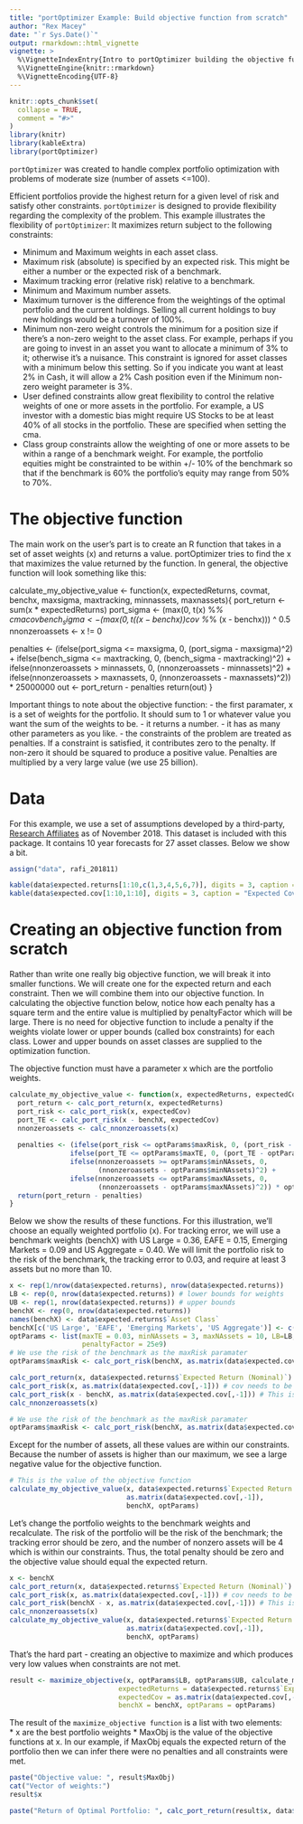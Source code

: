 ```yaml
---
title: "portOptimizer Example: Build objective function from scratch"
author: "Rex Macey"
date: "`r Sys.Date()`"
output: rmarkdown::html_vignette
vignette: >
  %\VignetteIndexEntry{Intro to portOptimizer building the objective function from scratch.}
  %\VignetteEngine{knitr::rmarkdown}
  %\VignetteEncoding{UTF-8}
---
```


```r
knitr::opts_chunk$set(
  collapse = TRUE,
  comment = "#>"
)
library(knitr)
library(kableExtra)
library(portOptimizer)
```



`portOptimizer` was created to handle complex portfolio optimization with problems of moderate size (number of assets <=100).  

Efficient portfolios provide the highest return for a given level of risk and satisfy other constraints.  `portOptimizer` is designed to provide flexibility regarding the complexity of the problem.  This example illustrates the flexibility of `portOptimizer`: It maximizes return subject to the following constraints:

- Minimum and Maximum weights in each asset class.    
- Maximum risk (absolute) is specified by an expected risk.  This might be either a number or the expected risk of a benchmark. 
- Maximum tracking error (relative risk) relative to a benchmark.
- Minimum and Maximum number assets.  
- Maximum turnover is the difference from the weightings of the optimal portfolio and the current holdings.  Selling all current holdings to buy new holdings would be a turnover of 100%.
- Minimum non-zero weight controls the minimum for a position size if there's a non-zero weight to the asset class. For example, perhaps if you are going to invest in an asset you want to allocate a minimum of 3% to it; otherwise it's a nuisance.  This constraint is ignored for asset classes with a minimum below this setting.  So if you indicate you want at least 2% in Cash, it will allow a 2% Cash position even if the Minimum non-zero weight parameter is 3%. 
- User defined constraints allow great flexibility to control the relative weights of one or more assets in the portfolio.  For example, a US investor with a domestic bias might require US Stocks to be at least 40% of all stocks in the portfolio.  These are specified when setting the cma.
- Class group constraints allow the weighting of one or more assets to be within a range of a benchmark weight.  For example, the portfolio equities might be constrainted to be within +/- 10% of the benchmark so that if the benchmark is 60% the portfolio's equity may range from 50% to 70%.

# The objective function

The main work on the user's part is to create an R function that takes in a set of asset weights (x) and returns a value.  portOptimizer tries to find the x that maximizes the value returned by the function.  In general, the objective function will look something like this:

calculate_my_objective_value <- function(x, expectedReturns, covmat, benchx, maxsigma, maxtracking, minnassets, maxnassets){
  port_return  <- sum(x * expectedReturns)
  port_sigma <- (max(0, t(x) %*% cma$cov %*% x)) ^ 0.5
  bench_sigma <- (max(0, t((x - benchx)) %*% cma$cov %*% (x - benchx))) ^ 0.5
  nnonzeroassets <- x != 0
  
  penalties <-  (ifelse(port_sigma <= maxsigma, 0, (port_sigma - maxsigma)^2) +
                ifelse(bench_sigma <= maxtracking, 0, (bench_sigma - maxtracking)^2) + 
                ifelse(nnonzeroassets > minnassets, 0, (nnonzeroassets - minnassets)^2) +
                ifelse(nnonzeroassets > maxnassets, 0, (nnonzeroassets - maxnassets)^2)) *
                25000000
  out <- port_return - penalties
  return(out)
}

Important things to note about the objective function:
- the first paramater, x is a set of weights for the portfolio.  It should sum to 1 or whatever value you want the sum of the weights to be.
- it returns a number.
- it has as many other parameters as you like.
- the constraints of the problem are treated as penalties.  If a constraint is satisfied, it contributes zero to the penalty. If non-zero it should be squared to produce a positive value.  Penalties are multiplied by a very large value (we use 25 billion). 

# Data

For this example, we use a set of assumptions developed by a third-party, [Research Affiliates](https://interactive.researchaffiliates.com/asset-allocation#!/?currency=USD&model=ER&scale=LINEAR&terms=NOMINAL) as of November 2018. This dataset is included with this package.  It contains 10 year forecasts for 27 asset classes.  Below we show a bit.  

```r
assign("data", rafi_201811)
```

```r
kable(data$expected.returns[1:10,c(1,3,4,5,6,7)], digits = 3, caption = "Expected Returns")
kable(data$expected.cov[1:10,1:10], digits = 3, caption = "Expected Covariance")
```

# Creating an objective function from scratch

Rather than write one really big objective function, we will break it into smaller functions.  We will create one for the expected return and each constraint.  Then we will combine them into our objective function.  In calculating the objective function below, notice how each penalty has a square term and the entire value is multiplied by penaltyFactor which will be large.  There is no need for objective function to include a penalty if the weights violate lower or upper bounds (called box constraints) for each class. Lower and upper bounds on asset classes are supplied to the optimization function. 

The objective function must have a parameter x which are the portfolio weights. 

```r
calculate_my_objective_value <- function(x, expectedReturns, expectedCov, benchX, optParams){
  port_return <- calc_port_return(x, expectedReturns)
  port_risk <- calc_port_risk(x, expectedCov) 
  port_TE <- calc_port_risk(x - benchX, expectedCov)
  nnonzeroassets <- calc_nnonzeroassets(x)
  
  penalties <- (ifelse(port_risk <= optParams$maxRisk, 0, (port_risk - optParams$maxRisk)^2)  + 
               ifelse(port_TE <= optParams$maxTE, 0, (port_TE - optParams$maxTE)^2)  + 
               ifelse(nnonzeroassets >= optParams$minNAssets, 0, 
                      (nnonzeroassets - optParams$minNAssets)^2) +
               ifelse(nnonzeroassets <= optParams$maxNAssets, 0, 
                      (nnonzeroassets - optParams$maxNAssets)^2)) * optParams$penaltyFactor
  return(port_return - penalties)
}
```

Below we show the results of these functions.   For this illustration, we'll choose an equally weighted portfolio (x).  For tracking error, we will use a benchmark weights (benchX) with US Large = 0.36, EAFE = 0.15, Emerging Markets = 0.09 and US Aggregate = 0.40.  We will limit the portfolio risk to the risk of the benchmark, the tracking error to 0.03, and require at least 3 assets but no more than 10.

```r
x <- rep(1/nrow(data$expected.returns), nrow(data$expected.returns))
LB <- rep(0, nrow(data$expected.returns)) # lower bounds for weights
UB <- rep(1, nrow(data$expected.returns)) # upper bounds
benchX <- rep(0, nrow(data$expected.returns))
names(benchX) <- data$expected.returns$`Asset Class`
benchX[c('US Large', 'EAFE', 'Emerging Markets', 'US Aggregate')] <- c(0.36, 0.15, 0.09, 0.4)
optParams <- list(maxTE = 0.03, minNAssets = 3, maxNAssets = 10, LB=LB, UB=UB, 
                  penaltyFactor = 25e9)
# We use the risk of the benchmark as the maxRisk paramater
optParams$maxRisk <- calc_port_risk(benchX, as.matrix(data$expected.cov[,-1]))

calc_port_return(x, data$expected.returns$`Expected Return (Nominal)`)
calc_port_risk(x, as.matrix(data$expected.cov[,-1])) # cov needs to be a matrix, not a d.f.
calc_port_risk(x - benchX, as.matrix(data$expected.cov[,-1])) # This is tracking error
calc_nnonzeroassets(x)

# We use the risk of the benchmark as the maxRisk paramater
optParams$maxRisk <- calc_port_risk(benchX, as.matrix(data$expected.cov[,-1]))
```

Except for the number of assets, all these values are within our constraints.  Because the number of assets is higher than our maximum, we see a large negative value for the objective function. 

```r
# This is the value of the objective function
calculate_my_objective_value(x, data$expected.returns$`Expected Return (Nominal)`, 
                             as.matrix(data$expected.cov[,-1]), 
                             benchX, optParams)
```

Let's change the portfolio weights to the benchmark weights and recalculate.  The risk of the portfolio will be the risk of the benchmark; the tracking error should be zero, and the number of nonzero assets will be 4 which is within our constraints. Thus, the total penalty should be zero and the objective value should equal the expected return. 

```r
x <- benchX
calc_port_return(x, data$expected.returns$`Expected Return (Nominal)`)
calc_port_risk(x, as.matrix(data$expected.cov[,-1])) # cov needs to be a matrix, not a d.f.
calc_port_risk(benchX - x, as.matrix(data$expected.cov[,-1])) # This is tracking error
calc_nnonzeroassets(x)
calculate_my_objective_value(x, data$expected.returns$`Expected Return (Nominal)`, 
                             as.matrix(data$expected.cov[,-1]), 
                             benchX, optParams)
```

That's the hard part - creating an objective to maximize and which produces very low values when constraints are not met.  

```r
result <- maximize_objective(x, optParams$LB, optParams$UB, calculate_my_objective_value,
                           expectedReturns = data$expected.returns$`Expected Return (Nominal)`,
                           expectedCov = as.matrix(data$expected.cov[,-1]),
                           benchX = benchX, optParams = optParams)
```

The result of the `maximize_objective function` is a list with two elements:    
* x are the best portfolio weights
* MaxObj is the value of the objective functions at x.  In our example, if MaxObj equals the expected return of the portfolio then we can infer there were no penalties and all constraints were met.

```r
paste("Objective value: ", result$MaxObj)
cat("Vector of weights:")
result$x

paste("Return of Optimal Portfolio: ", calc_port_return(result$x, data$expected.returns$`Expected Return (Nominal)`))
```


